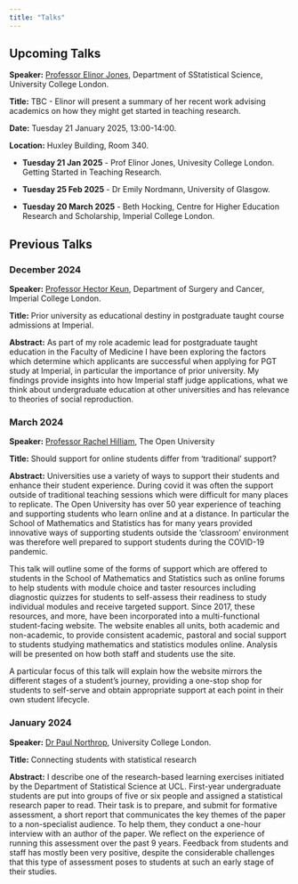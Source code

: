 ```yaml
---
title: "Talks"
---
```


## Upcoming Talks 

:::{.callout-note title="Next Talk"}

**Speaker:** [Professor Elinor Jones](https://www.ucl.ac.uk/statistics/people/elinor-jones), Department of SStatistical Science, University College London.

**Title:** TBC - Elinor will present a summary of her recent work advising academics on how they might get started in teaching research.

**Date:** Tuesday 21 January 2025, 13:00-14:00. 

**Location:** Huxley Building, Room 340.
:::


- **Tuesday 21 Jan 2025** - Prof Elinor Jones, Univesity College London. Getting Started in Teaching Research.

- **Tuesday 25 Feb 2025** - Dr Emily Nordmann, University of Glasgow.

- **Tuesday 20 March 2025** - Beth Hocking, Centre for Higher Education Research and Scholarship, Imperial College London.


## Previous Talks


### December 2024 

**Speaker:** [Professor Hector Keun](https://profiles.imperial.ac.uk/h.keun), Department of Surgery and Cancer, Imperial College London.

**Title:** Prior university as educational destiny in postgraduate taught course admissions at Imperial.

**Abstract:** As part of my role academic lead for postgraduate taught education in the Faculty of Medicine I have been exploring the factors which determine which applicants are successful when applying for PGT study at Imperial, in particular the importance of prior university.  My findings provide insights into how Imperial staff judge applications, what we think about undergraduate education at other universities and has relevance to theories of social reproduction.


<!--
### October 2024

**Speaker:** [Dr Ioanna Papatsouma](https://profiles.imperial.ac.uk/i.papatsouma) and [Dr Zak Varty](https://profiles.imperial.ac.uk/z.varty), Imperial College London.

**Title:** The impact of personal tutoring on students and staff.

**Abstract:** This session will explore the impact that personal tutoring can have on both students and staff. We will examine how personal tutoring influences academic success, student well-being, and staff-student relationships by summarising two studies covering the effectiveness of tutoring programs, their benefits and challenges for both students and staff. 

The session aims to spark a discussion on best practices and potential improvements in the tutoring system and how it might be optimised to ensure a positive, supportive and sustainable system for everyone involved.
-->

### March 2024

**Speaker:** [Professor Rachel Hilliam](https://www.open.ac.uk/people/rmh285), The Open University

**Title:** Should support for online students differ from ‘traditional’ support?

**Abstract:** Universities use a variety of ways to support their students and enhance their student experience. During covid it was often the support outside of traditional teaching sessions which were difficult for many places to replicate. The Open University has over 50 year experience of teaching and supporting students who learn online and at a distance. In particular the School of Mathematics and Statistics has for many years provided innovative ways of supporting students outside the ‘classroom’ environment was therefore well prepared to support students during the COVID-19 pandemic.

This talk will outline some of the forms of support which are offered to students in the School of Mathematics and Statistics  such as online forums to help students with module choice and taster resources including diagnostic quizzes for students to self-assess their readiness to study individual modules and receive targeted support. Since 2017, these resources, and more, have been incorporated into a multi-functional student-facing website. The website enables all units, both academic and non-academic, to provide consistent academic, pastoral and social support to students studying mathematics and statistics modules online. Analysis will be presented on how both staff and students use the site. 

A particular focus of this talk will explain how the website mirrors the different stages of a student’s journey, providing a one-stop shop for students to self-serve and obtain appropriate support at each point in their own student lifecycle.


### January 2024

**Speaker:** [Dr Paul Northrop](https://www.ucl.ac.uk/statistics/people/paulnorthrop), University College London. 

**Title:** Connecting students with statistical research 

**Abstract:** I describe one of the research-based learning exercises initiated by the Department of Statistical Science at UCL. First-year undergraduate students are put into groups of five or six people and assigned a statistical research paper to read. Their task is to prepare, and submit for formative assessment, a short report that communicates the key themes of the paper to a non-specialist audience. To help them, they conduct a one-hour interview with an author of the paper. We reflect on the experience of running this assessment over the past 9 years. Feedback from students and staff has mostly been very positive, despite the considerable challenges that this type of assessment poses to students at such an early stage of their studies. 
